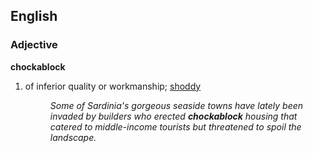 ==English==
===Adjective===
'''chockablock'''
# of inferior quality or workmanship; [[shoddy]]
#:''Some of Sardinia's gorgeous seaside towns have lately been invaded by builders who erected '''chockablock''' housing that catered to middle-income tourists but threatened to spoil the landscape.''